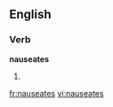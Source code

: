 
==English==

===Verb===
'''nauseates'''

# {{third-person singular of|[[nauseate]]}}

[[fr:nauseates]]
[[vi:nauseates]]